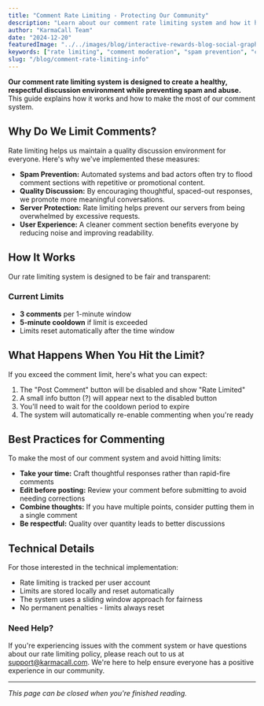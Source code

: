 ```yaml
---
title: "Comment Rate Limiting - Protecting Our Community"
description: "Learn about our comment rate limiting system and how it helps maintain a healthy discussion environment."
author: "KarmaCall Team"
date: "2024-12-20"
featuredImage: "../../images/blog/interactive-rewards-blog-social-graphic.jpg"
keywords: ["rate limiting", "comment moderation", "spam prevention", "community guidelines"]
slug: "/blog/comment-rate-limiting-info"
---
```



**Our comment rate limiting system is designed to create a healthy, respectful discussion environment while preventing spam and abuse.** This guide explains how it works and how to make the most of our comment system.

## Why Do We Limit Comments?

Rate limiting helps us maintain a quality discussion environment for everyone. Here's why we've implemented these measures:

- **Spam Prevention:** Automated systems and bad actors often try to flood comment sections with repetitive or promotional content.
- **Quality Discussion:** By encouraging thoughtful, spaced-out responses, we promote more meaningful conversations.
- **Server Protection:** Rate limiting helps prevent our servers from being overwhelmed by excessive requests.
- **User Experience:** A cleaner comment section benefits everyone by reducing noise and improving readability.

## How It Works

Our rate limiting system is designed to be fair and transparent:

### Current Limits

- **3 comments** per 1-minute window
- **5-minute cooldown** if limit is exceeded
- Limits reset automatically after the time window

## What Happens When You Hit the Limit?

If you exceed the comment limit, here's what you can expect:

1. The "Post Comment" button will be disabled and show "Rate Limited"
2. A small info button (?) will appear next to the disabled button
3. You'll need to wait for the cooldown period to expire
4. The system will automatically re-enable commenting when you're ready

## Best Practices for Commenting

To make the most of our comment system and avoid hitting limits:

- **Take your time:** Craft thoughtful responses rather than rapid-fire comments
- **Edit before posting:** Review your comment before submitting to avoid needing corrections
- **Combine thoughts:** If you have multiple points, consider putting them in a single comment
- **Be respectful:** Quality over quantity leads to better discussions

## Technical Details

For those interested in the technical implementation:

- Rate limiting is tracked per user account
- Limits are stored locally and reset automatically
- The system uses a sliding window approach for fairness
- No permanent penalties - limits always reset

### Need Help?

If you're experiencing issues with the comment system or have questions about our rate limiting policy, please reach out to us at [support@karmacall.com](mailto:support@karmacall.com). We're here to help ensure everyone has a positive experience in our community.

---

*This page can be closed when you're finished reading.*
